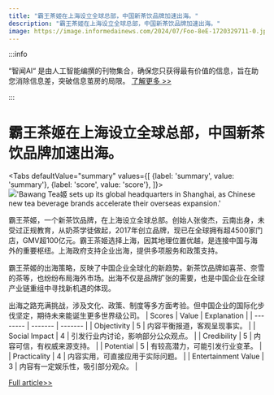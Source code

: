 ```yaml
---
title: "霸王茶姬在上海设立全球总部，中国新茶饮品牌加速出海。"
description: "霸王茶姬在上海设立全球总部，中国新茶饮品牌加速出海。"
image: https://image.informedainews.com/2024/07/Foo-8eE-1720329711-0.jpg
---
```



:::info

“智闻AI“ 是由人工智能编撰的刊物集合，确保您只获得最有价值的信息，旨在助您消除信息差，突破信息茧房的局限。  [了解更多 >>](/)

:::

# 霸王茶姬在上海设立全球总部，中国新茶饮品牌加速出海。


<Tabs
	defaultValue="summary"
	values={[
	{label: 'summary', value: 'summary'},
	{label: 'score', value: 'score'},
]}>
<TabItem value="summary">
<img
  src="https://image.informedainews.com/2024/07/Foo-8eE-1720329711-0.jpg"
  alt="'Bawang Tea姬 sets up its global headquarters in Shanghai, as Chinese new tea beverage brands accelerate their overseas expansion.'"
/>



霸王茶姬，一个新茶饮品牌，在上海设立全球总部。创始人张俊杰，云南出身，未受过正规教育，从奶茶学徒做起，2017年创立品牌，现已在全球拥有超4500家门店，GMV超100亿元。霸王茶姬选择上海，因其地理位置优越，是连接中国与海外的重要枢纽。上海政府支持企业出海，提供多项服务和政策支持。

霸王茶姬的出海策略，反映了中国企业全球化的新趋势。新茶饮品牌如喜茶、奈雪的茶等，也纷纷布局海外市场。出海不仅是品牌扩张的需要，也是中国企业在全球产业链重组中寻找新机遇的体现。

出海之路充满挑战，涉及文化、政策、制度等多方面考验。但中国企业的国际化步伐坚定，期待未来能诞生更多世界级公司。
</TabItem>
<TabItem value="score">
	| Scores     | Value   | Explanation |
	| -------- | ------- | ------- |
	| Objectivity  | 5    | 内容平衡报道，客观呈现事实。    |
	| Social Impact | 4     | 引发行业内讨论，影响部分公众观点。    |
	| Credibility    | 5    | 内容可信，有权威来源支持。    |
	| Potential    | 5    | 有较高潜力，可能引发行业变革。    |
	| Practicality    | 4    | 内容实用，可直接应用于实际问题。    |
	| Entertainment Value    | 3    | 内容有一定娱乐性，吸引部分观众。    |
</TabItem>
</Tabs>

[Full article>>](https://www.36kr.com/p/2850590124919682)
